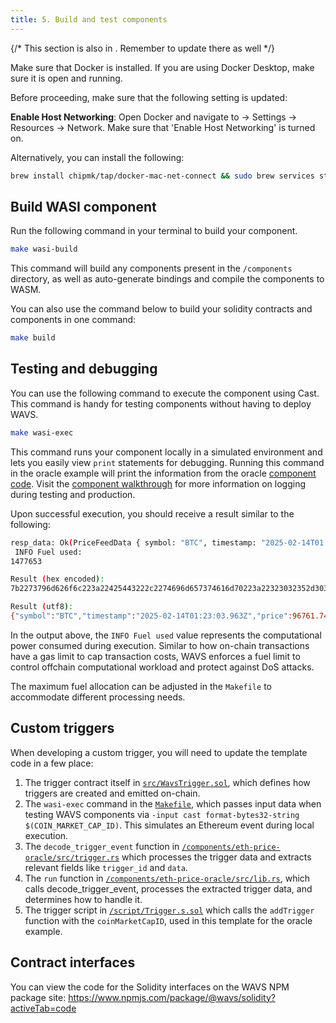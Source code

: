 ```yaml
---
title: 5. Build and test components
---
```



<Callout title="Docker for MacOS" type="warn">

{/* This section is also in [](./2-setup.mdx). Remember to update there as well */}

Make sure that Docker is installed. If you are using Docker Desktop, make sure it is open and running.

Before proceeding, make sure that the following setting is updated:

**Enable Host Networking**: Open Docker and navigate to -> Settings -> Resources -> Network. Make sure that 'Enable Host Networking' is turned on.

Alternatively, you can install the following:

```bash
brew install chipmk/tap/docker-mac-net-connect && sudo brew services start chipmk/tap/docker-mac-net-connect
```

</Callout>

## Build WASI component

Run the following command in your terminal to build your component.

```bash
make wasi-build
```

This command will build any components present in the `/components` directory, as well as auto-generate bindings and compile the components to WASM.

<Callout title="Build command" type="info">
You can also use the command below to build your solidity contracts and components in one command:

```bash
make build
```

</Callout>

## Testing and debugging

You can use the following command to execute the component using Cast. This command is handy for testing components without having to deploy WAVS.

```bash
make wasi-exec
```

This command runs your component locally in a simulated environment and lets you easily view `print` statements for debugging. Running this command in the oracle example will print the information from the oracle [component code](./4-component#logging). Visit the [component walkthrough](./4-component#logging) for more information on logging during testing and production.


Upon successful execution, you should receive a result similar to the following:

```bash
resp_data: Ok(PriceFeedData { symbol: "BTC", timestamp: "2025-02-14T01:23:03.963Z", price: 96761.74120116462 })
 INFO Fuel used:
1477653

Result (hex encoded):
7b2273796d626f6c223a22425443222c2274696d657374616d70223a22323032352d30322d31345430313a32333a30332e3936335a222c227072696365223a39363736312e37343132303131363436327d

Result (utf8):
{"symbol":"BTC","timestamp":"2025-02-14T01:23:03.963Z","price":96761.74120116462}
```

<Callout title="Fuel" type="info">

In the output above, the `INFO Fuel used` value represents the computational power consumed during execution. Similar to how on-chain transactions have a gas limit to cap transaction costs, WAVS enforces a fuel limit to control offchain computational workload and protect against DoS attacks. 

The maximum fuel allocation can be adjusted in the `Makefile` to accommodate different processing needs.

</Callout>


## Custom triggers

When developing a custom trigger, you will need to update the template code in a few place:

1. The trigger contract itself in [`src/WavsTrigger.sol`](https://github.com/Lay3rLabs/wavs-foundry-template/blob/7b8642bad3b4475152f8f00330b5cb2f23b42489/src/WavsTrigger.sol), which defines how triggers are created and emitted on-chain.
2. The `wasi-exec` command in the [`Makefile`](https://github.com/Lay3rLabs/wavs-foundry-template/blob/main/Makefile#L37-L40), which passes input data when testing WAVS components via `-input cast format-bytes32-string $(COIN_MARKET_CAP_ID)`. This simulates an Ethereum event during local execution.
3. The `decode_trigger_event` function in [`/components/eth-price-oracle/src/trigger.rs`](https://github.com/Lay3rLabs/wavs-foundry-template/blob/7b8642bad3b4475152f8f00330b5cb2f23b42489/components/eth-price-oracle/src/trigger.rs#L11-L21) which processes the trigger data and extracts relevant fields like `trigger_id` and `data`.
5. The `run` function in [`/components/eth-price-oracle/src/lib.rs`](https://github.com/Lay3rLabs/wavs-foundry-template/blob/7b8642bad3b4475152f8f00330b5cb2f23b42489/components/eth-price-oracle/src/lib.rs#L16), which calls decode_trigger_event, processes the extracted trigger data, and determines how to handle it.
4. The trigger script in [`/script/Trigger.s.sol`](https://github.com/Lay3rLabs/wavs-foundry-template/blob/7b8642bad3b4475152f8f00330b5cb2f23b42489/script/Trigger.s.sol#L19) which calls the `addTrigger` function with the `coinMarketCapID`, used in this template for the oracle example.

##  Contract interfaces

You can view the code for the Solidity interfaces on the WAVS NPM package site: https://www.npmjs.com/package/@wavs/solidity?activeTab=code

